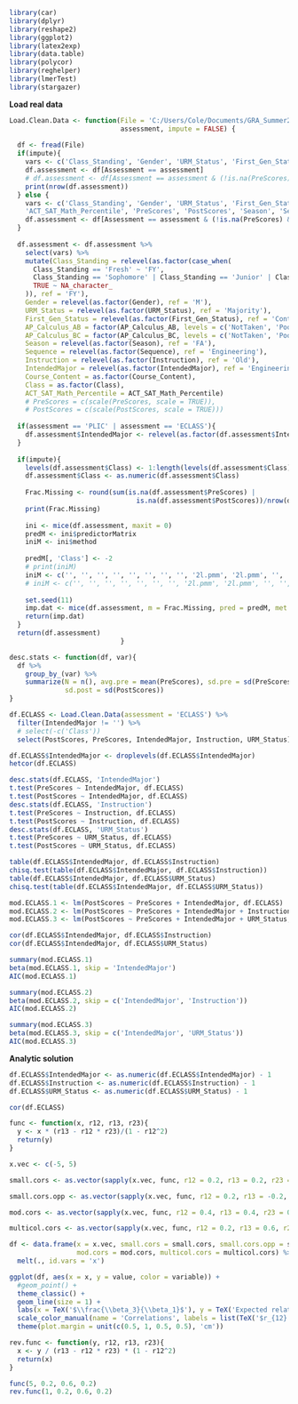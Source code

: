```r
library(car)
library(dplyr)
library(reshape2)
library(ggplot2)
library(latex2exp)
library(data.table)
library(polycor)
library(reghelper)
library(lmerTest)
library(stargazer)
```

**Load real data**
```r
Load.Clean.Data <- function(File = 'C:/Users/Cole/Documents/GRA_Summer2019/MasterDiagnosticDataConstruction/MasterData.csv',
                            assessment, impute = FALSE) {
  
  df <- fread(File)
  if(impute){
    vars <- c('Class_Standing', 'Gender', 'URM_Status', 'First_Gen_Status', 'GPA', 'AP_Calculus_AB', 'AP_Calculus_BC', 'ACT_SAT_Math_Percentile', 'PreScores', 'PostScores', 'Season', 'Sequence', 'Course_Content', 'Instruction', 'IntendedMajor', 'Class')
    df.assessment <- df[Assessment == assessment]
    # df.assessment <- df[Assessment == assessment & (!is.na(PreScores) | !is.na(PostScores))]
    print(nrow(df.assessment))
  } else {
    vars <- c('Class_Standing', 'Gender', 'URM_Status', 'First_Gen_Status', 'AP_Calculus_AB', 'AP_Calculus_BC',
    'ACT_SAT_Math_Percentile', 'PreScores', 'PostScores', 'Season', 'Sequence', 'Course_Content', 'Instruction', 'IntendedMajor', 'Class')
    df.assessment <- df[Assessment == assessment & (!is.na(PreScores) & !is.na(PostScores))]
  }
  
  df.assessment <- df.assessment %>%
    select(vars) %>%
    mutate(Class_Standing = relevel(as.factor(case_when(
      Class_Standing == 'Fresh' ~ 'FY',
      Class_Standing == 'Sophomore' | Class_Standing == 'Junior' | Class_Standing == 'Senior' ~ 'BFY',
      TRUE ~ NA_character_
    )), ref = 'FY'),
    Gender = relevel(as.factor(Gender), ref = 'M'),
    URM_Status = relevel(as.factor(URM_Status), ref = 'Majority'),
    First_Gen_Status = relevel(as.factor(First_Gen_Status), ref = 'ContGen'),
    AP_Calculus_AB = factor(AP_Calculus_AB, levels = c('NotTaken', 'Poor', 'Well'), ordered = TRUE),
    AP_Calculus_BC = factor(AP_Calculus_BC, levels = c('NotTaken', 'Poor', 'Well'), ordered = TRUE),
    Season = relevel(as.factor(Season), ref = 'FA'),
    Sequence = relevel(as.factor(Sequence), ref = 'Engineering'),
    Instruction = relevel(as.factor(Instruction), ref = 'Old'),
    IntendedMajor = relevel(as.factor(IntendedMajor), ref = 'EngineeringOrOtherSci'),
    Course_Content = as.factor(Course_Content),
    Class = as.factor(Class),
    ACT_SAT_Math_Percentile = ACT_SAT_Math_Percentile)
    # PreScores = c(scale(PreScores, scale = TRUE)),
    # PostScores = c(scale(PostScores, scale = TRUE)))
  
  if(assessment == 'PLIC' | assessment == 'ECLASS'){
    df.assessment$IntendedMajor <- relevel(as.factor(df.assessment$IntendedMajor), ref = 'EngineeringOrOtherSci')
  }
  
  if(impute){
    levels(df.assessment$Class) <- 1:length(levels(df.assessment$Class))
    df.assessment$Class <- as.numeric(df.assessment$Class)
    
    Frac.Missing <- round(sum(is.na(df.assessment$PreScores) |
                                is.na(df.assessment$PostScores))/nrow(df.assessment) * 100)
    print(Frac.Missing)
    
    ini <- mice(df.assessment, maxit = 0)
    predM <- ini$predictorMatrix
    iniM <- ini$method
    
    predM[, 'Class'] <- -2
    # print(iniM)
    iniM <- c('', '', '', '', '', '', '', '', '2l.pmm', '2l.pmm', '', '', '', '')
    # iniM <- c('', '', '', '', '', '', '', '2l.pmm', '2l.pmm', '', '', '', '')
    
    set.seed(11)
    imp.dat <- mice(df.assessment, m = Frac.Missing, pred = predM, met = iniM, print = FALSE)
    return(imp.dat)
  }
  return(df.assessment)
                            }
```

```r
desc.stats <- function(df, var){
  df %>%
    group_by_(var) %>%
    summarize(N = n(), avg.pre = mean(PreScores), sd.pre = sd(PreScores), avg.post = mean(PostScores),
              sd.post = sd(PostScores))
}
```

```r
df.ECLASS <- Load.Clean.Data(assessment = 'ECLASS') %>%
  filter(IntendedMajor != '') %>%
  # select(-c('Class'))
  select(PostScores, PreScores, IntendedMajor, Instruction, URM_Status)

df.ECLASS$IntendedMajor <- droplevels(df.ECLASS$IntendedMajor)
hetcor(df.ECLASS)

desc.stats(df.ECLASS, 'IntendedMajor')
t.test(PreScores ~ IntendedMajor, df.ECLASS)
t.test(PostScores ~ IntendedMajor, df.ECLASS)
desc.stats(df.ECLASS, 'Instruction')
t.test(PreScores ~ Instruction, df.ECLASS)
t.test(PostScores ~ Instruction, df.ECLASS)
desc.stats(df.ECLASS, 'URM_Status')
t.test(PreScores ~ URM_Status, df.ECLASS)
t.test(PostScores ~ URM_Status, df.ECLASS)

table(df.ECLASS$IntendedMajor, df.ECLASS$Instruction)
chisq.test(table(df.ECLASS$IntendedMajor, df.ECLASS$Instruction))
table(df.ECLASS$IntendedMajor, df.ECLASS$URM_Status)
chisq.test(table(df.ECLASS$IntendedMajor, df.ECLASS$URM_Status))

mod.ECLASS.1 <- lm(PostScores ~ PreScores + IntendedMajor, df.ECLASS)
mod.ECLASS.2 <- lm(PostScores ~ PreScores + IntendedMajor + Instruction, df.ECLASS)
mod.ECLASS.3 <- lm(PostScores ~ PreScores + IntendedMajor + URM_Status, df.ECLASS)

cor(df.ECLASS$IntendedMajor, df.ECLASS$Instruction)
cor(df.ECLASS$IntendedMajor, df.ECLASS$URM_Status)

summary(mod.ECLASS.1)
beta(mod.ECLASS.1, skip = 'IntendedMajor')
AIC(mod.ECLASS.1)

summary(mod.ECLASS.2)
beta(mod.ECLASS.2, skip = c('IntendedMajor', 'Instruction'))
AIC(mod.ECLASS.2)

summary(mod.ECLASS.3)
beta(mod.ECLASS.3, skip = c('IntendedMajor', 'URM_Status'))
AIC(mod.ECLASS.3)
```

**Analytic solution**
```r
df.ECLASS$IntendedMajor <- as.numeric(df.ECLASS$IntendedMajor) - 1
df.ECLASS$Instruction <- as.numeric(df.ECLASS$Instruction) - 1
df.ECLASS$URM_Status <- as.numeric(df.ECLASS$URM_Status) - 1

cor(df.ECLASS)

func <- function(x, r12, r13, r23){
  y <- x * (r13 - r12 * r23)/(1 - r12^2)
  return(y)
}

x.vec <- c(-5, 5)

small.cors <- as.vector(sapply(x.vec, func, r12 = 0.2, r13 = 0.2, r23 = 0.2))

small.cors.opp <- as.vector(sapply(x.vec, func, r12 = 0.2, r13 = -0.2, r23 = 0.2))

mod.cors <- as.vector(sapply(x.vec, func, r12 = 0.4, r13 = 0.4, r23 = 0.4))

multicol.cors <- as.vector(sapply(x.vec, func, r12 = 0.2, r13 = 0.6, r23 = 0.2))

df <- data.frame(x = x.vec, small.cors = small.cors, small.cors.opp = small.cors.opp, 
                 mod.cors = mod.cors, multicol.cors = multicol.cors) %>%
  melt(., id.vars = 'x')

ggplot(df, aes(x = x, y = value, color = variable)) +
  #geom_point() +
  theme_classic() +
  geom_line(size = 1) +
  labs(x = TeX('$\\frac{\\beta_3}{\\beta_1}$'), y = TeX('Expected relative bias on $\\beta_1$')) +
  scale_color_manual(name = 'Correlations', labels = list(TeX('$r_{12} \\approx r_{13} = r_{23} = 0.2$'), TeX('$r_{12} = r_{23} = 0.2$, $r_{13} = -0.2$'), TeX('$r_{12} = r_{13} = r_{23} = 0.4$'), TeX('$r_{12} = r_{23} = 0.2$, $r_{13} = 0.6$')), values = c('#2271B2', '#359B73', '#F748A5', '#D55E00')) +
  theme(plot.margin = unit(c(0.5, 1, 0.5, 0.5), 'cm'))
```

```r
rev.func <- function(y, r12, r13, r23){
  x <- y / (r13 - r12 * r23) * (1 - r12^2)
  return(x)
}

func(5, 0.2, 0.6, 0.2)
rev.func(1, 0.2, 0.6, 0.2)
```


